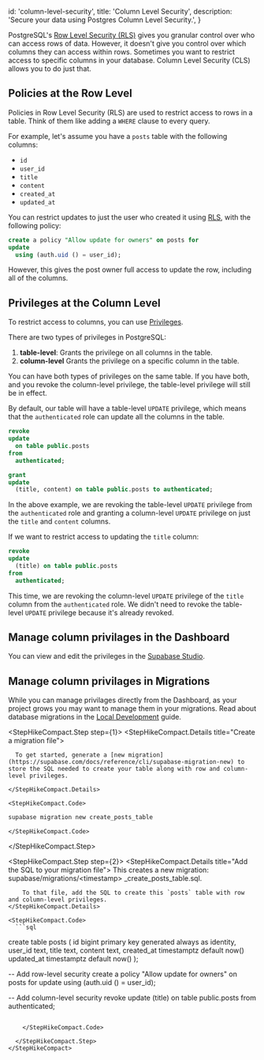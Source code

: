 
  id: 'column-level-security',
  title: 'Column Level Security',
  description: 'Secure your data using Postgres Column Level Security.',
}

PostgreSQL's [Row Level Security (RLS)](https://www.postgresql.org/docs/current/ddl-rowsecurity.html) gives you granular control over who can access rows of data. However, it doesn't give you control over which columns they can access within rows. Sometimes you want to restrict access to specific columns in your database. Column Level Security (CLS) allows you to do just that.

## Policies at the Row Level

Policies in Row Level Security (RLS) are used to restrict access to rows in a table. Think of them like adding a `WHERE` clause to every query.

For example, let's assume you have a `posts` table with the following columns:

- `id`
- `user_id`
- `title`
- `content`
- `created_at`
- `updated_at`

You can restrict updates to just the user who created it using [RLS](/docs/guides/auth#row-level-security), with the following policy:

```sql
create a policy "Allow update for owners" on posts for
update
  using (auth.uid () = user_id);
```

However, this gives the post owner full access to update the row, including all of the columns.

## Privileges at the Column Level

To restrict access to columns, you can use [Privileges](https://www.postgresql.org/docs/current/ddl-priv.html).

There are two types of privileges in PostgreSQL:

1. **table-level**: Grants the privilege on all columns in the table.
2. **column-level** Grants the privilege on a specific column in the table.

You can have both types of privileges on the same table. If you have both, and you revoke the column-level privilege, the table-level privilege will still be in effect.

By default, our table will have a table-level `UPDATE` privilege, which means that the `authenticated` role can update all the columns in the table.

```sql
revoke
update
  on table public.posts
from
  authenticated;

grant
update
  (title, content) on table public.posts to authenticated;
```

In the above example, we are revoking the table-level `UPDATE` privilege from the `authenticated` role and granting a column-level `UPDATE` privilege on just the `title` and `content` columns.

If we want to restrict access to updating the `title` column:

```sql
revoke
update
  (title) on table public.posts
from
  authenticated;
```

This time, we are revoking the column-level `UPDATE` privilege of the `title` column from the `authenticated` role. We didn't need to revoke the table-level `UPDATE` privilege because it's already revoked.

## Manage column privilages in the Dashboard

You can view and edit the privileges in the [Supabase Studio](https://app.supabase.com/project/_/auth/privileges).

## Manage column privilages in Migrations

While you can manage privilages directly from the Dashboard, as your project grows you may want to manage them in your migrations. Read about database migrations in the [Local Development](https://supabase.com/docs/guides/getting-started/local-development#database-migrations) guide.

<StepHikeCompact>

  <StepHikeCompact.Step step={1}>
    <StepHikeCompact.Details title="Create a migration file">

      To get started, generate a [new migration](https://supabase.com/docs/reference/cli/supabase-migration-new) to store the SQL needed to create your table along with row and column-level privileges.

    </StepHikeCompact.Details>

    <StepHikeCompact.Code>

```bash
supabase migration new create_posts_table
```

    </StepHikeCompact.Code>

  </StepHikeCompact.Step>
</StepHikeCompact>

<StepHikeCompact>

  <StepHikeCompact.Step step={2}>
    <StepHikeCompact.Details title="Add the SQL to your migration file">
      This creates a new migration: supabase/migrations/\<timestamp\>
        _create_posts_table.sql.

        To that file, add the SQL to create this `posts` table with row and column-level privileges.
    </StepHikeCompact.Details>

    <StepHikeCompact.Code>
      ```sql

create table
posts (
id bigint primary key generated always as identity,
user_id text,
title text,
content text,
created_at timestamptz default now()
updated_at timestamptz default now()
);

-- Add row-level security
create a policy "Allow update for owners" on posts for
update
using (auth.uid () = user_id);

-- Add column-level security
revoke
update
(title) on table public.posts
from
authenticated;

```

    </StepHikeCompact.Code>

  </StepHikeCompact.Step>
</StepHikeCompact>






```
